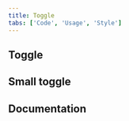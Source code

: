 ```yaml
---
title: Toggle
tabs: ['Code', 'Usage', 'Style']
---
```


## Toggle

<ComponentCode
  name="Toggle"
  component="toggle"
  variation="toggle"
  hasReactVersion="toggle--toggled"
  hasVueVersion="toggle--default"
  hasAngularVersion="?path=/story/toggle--basic"
  codepen="QPNddd"></ComponentCode>

## Small toggle

<ComponentCode
  name="Small toggle"
  component="toggle"
  variation="toggle--small"
  hasReactVersion="togglesmall--toggled"
  hasVueVersion="toggle--default&knob-small=true"
  hasAngularVersion="?path=/story/toggle--basic&knob-disabled=&knob-checked=&knob-size=sm"
  codepen="XQdppE"></ComponentCode>

## Documentation

<ComponentDocs component="toggle"></ComponentDocs>
